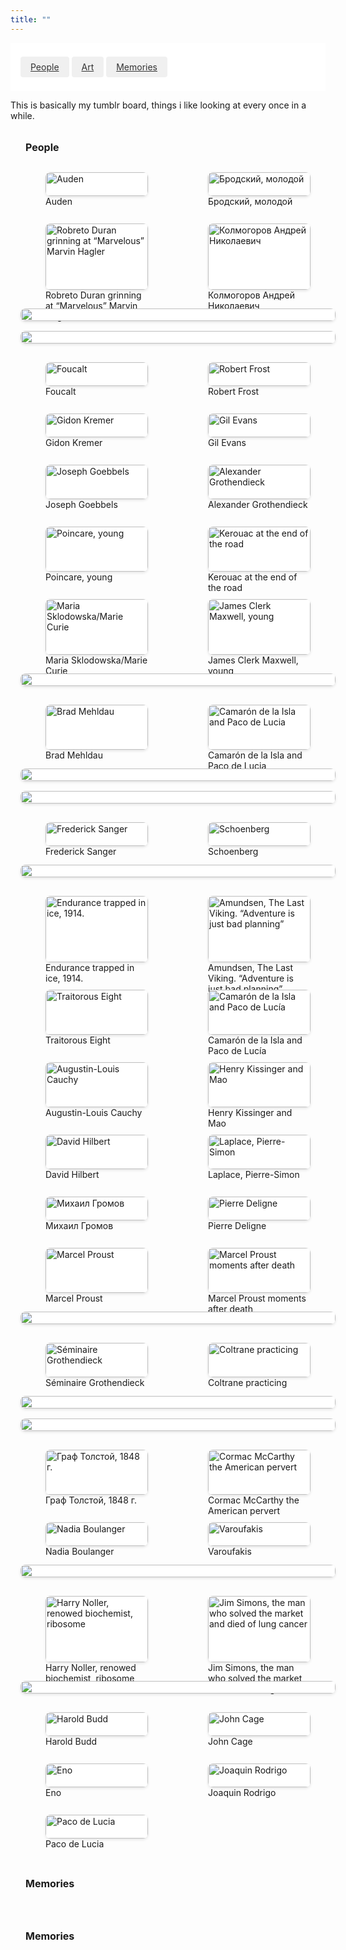 ```yaml
---
title: ""
---
```


<style>
/* Override Quarto's default container width constraints */
.quarto-container,
.page-columns,
.content,
main {
  max-width: 100% !important;
  width: 100% !important;
  margin: 0 !important;
  padding: 0 !important;
}

/* Navigation */
html {
  scroll-behavior: smooth;
  scroll-padding-top: 100px;
}


.gallery-nav {
  position: sticky;
  top: 0;
  background: white;
  padding: 1rem;
  /* margin-bottom: 2rem; */
  z-index: 100;
  display: flex;
  gap: 1rem;
  justify-content: start;
  flex-wrap: wrap;
}

.gallery-nav a {
  font-size: 0.75rem
  text-decoration: none;
  padding: 0.5rem 1rem;
  border-radius: 4px;
  background: #f0f0f0;
  color: #333;
  transition: all 0.2s ease;
}

.gallery-nav a:hover {
  background: #e0e0e0;
}

/* Category header styles */
.category-header {
  font-size: 1rem;
  margin: 2rem 0 0 1.5rem;

  /* padding-top: 2rem; */
}

/* Improved Gallery Grid */
.gallery {
  display: grid;
  grid-template-columns: repeat(auto-fit, minmax(200px, 1fr)); /* Reduced from 250px to 200px */
  gap: 1rem;
  padding: 1rem;
  width: 100%;
  grid-auto-flow: dense;
}

/* If you want to ensure the container itself has a background */
.gallery p {
  margin: 0;
  padding: 0;
  position: relative;
  cursor: pointer;
  background: #fff;

  border-radius: 8px;
}

.gallery img {

  width: 100%;
  height: 100%;
  object-fit: contain;
  display: block;
  border-radius: 8px;
  transition: all 0.3s cubic-bezier(0.4, 0, 0.2, 1);
  box-shadow: 0 2px 4px rgba(0,0,0,0.1);
  background: #fff;
}

.gallery p:has(img.wide) {
  grid-column: span 2;
}

.gallery p:has(img.tall) {
  grid-row: span 2;
  aspect-ratio: 2/3;
}

/* Caption styling */
.gallery p em {
  position: absolute;
  bottom: 0;
  left: 0;
  right: 0;
  background: rgba(0,0,0,0.7);
  color: white;
  padding: 0.5rem;
  border-radius: 0 0 8px 8px;
  opacity: 0;
  transition: opacity 0.3s ease;
}

.gallery p:hover em {
  opacity: 1;
}

/* Responsive adjustments */
@media (max-width: 1200px) {
  .gallery {
    grid-template-columns: repeat(auto-fit, minmax(180px, 1fr)); /* Reduced from 200px to 180px */
  }
  .gallery p.wide {
    grid-column: auto;
  }
}

@media (max-width: 768px) {
  .gallery {
    grid-template-columns: repeat(auto-fit, minmax(150px, 1fr));
    gap: 0.75rem;
    padding: 0.75rem;
  }
}

#imageModal {
  display: none;
  position: fixed;
  top: 0;
  left: 0;
  width: 100%;
  height: 100%;
  background: rgba(0, 0, 0, 0.9);
  z-index: 1000;
  backdrop-filter: blur(5px);
}

#imageModal.show {
  display: flex;
  flex-direction: column;  /* Stack children vertically */
  justify-content: center;
  align-items: center;
  padding: 20px;  /* Add some padding around the content */
}

#modalImage {
  max-width: 90%;
  max-height: 80vh;  /* Reduced from 90vh to make room for caption */
  object-fit: contain;
}

#modalCaption {
  margin-top: 20px;  /* Space between image and caption */
  color: white;
  font-size: 1.1rem;
  text-align: center;
  max-width: 90%;
  padding: 10px;
}

.gallery img {
  cursor: zoom-in;
}
.gallery-item {
  position: relative;
}

.gallery-item .caption {
  position: absolute;
  bottom: 0;
  left: 0;
  right: 0;
  background: rgba(0,0,0,0.7);
  color: white;
  padding: 0.5rem;
  border-radius: 0 0 8px 8px;
  opacity: 0;
  transition: opacity 0.3s ease;
}

.gallery-item:hover .caption {
  opacity: 1;
}

</style>

<div class="gallery-nav">
  <a href="#people">People</a>
  <a href="#art">Art</a>
  <a href="#memories">Memories</a>
</div>

This is basically my tumblr board, things i like looking at every once in a while.

<!-- People Category -->
<section id="people">
  <h2 class="category-header">People</h2>

:::{.gallery}


![Auden](./img/gallery/people/auden.jpg){.tall}

![Бродский, молодой](./img/gallery/people/brodsky.Jpeg){.tall}

![Robreto Duran grinning at "Marvelous" Marvin Hagler](./img/gallery/people/Duran-Hagler-350x301.jpg){.wide}

![Колмогоров Андрей Николаевич](./img/gallery/people/kolmogorovyoung.JPG){.wide}

![](./img/gallery/people/kolmogorov.jpg){.wide}

![](./img/gallery/people/evans.jpg){.wide}

![Foucalt](./img/gallery/people/foucault.jpg){.tall}

![Robert Frost](./img/gallery/people/frost.jpg){.tall}

![Gidon Kremer](./img/gallery/people/gidon.jpg){.wide}

![Gil Evans](./img/gallery/people/gilevan.jpg){.wide}

![Joseph Goebbels ](./img/gallery/people/goebbels.jpeg)

![Alexander Grothendieck](./img/gallery/people/grothendieck.jpg){.wide}

![Poincare, young](./img/gallery/people/henripoincare-1.jpg)

![Kerouac at the end of the road](./img/gallery/people/kerouac.jpg)

![Maria Sklodowska/Marie Curie](./img/gallery/people/mariecurie.jpg)

![](./img/gallery/people/martyn_1975.jpg){.wide}

![James Clerk Maxwell, young](./img/gallery/people/maxwell.jpg)

![Brad Mehldau](./img/gallery/people/mehldau.png)

![](./img/gallery/people/oliver-sacks-archive.jpg){.wide}

![Camarón de la Isla and Paco de Lucia](./img/gallery/people/paco_camaron.jpg)

![](./img/gallery/people/part.jpg){.wide}

![Frederick Sanger](./img/gallery/people/sanger.jpg)

![Schoenberg](./img/gallery/people/schoenberg.jpg)

![](./img/gallery/people/shackleton.jpg){.wide}

![Endurance trapped in ice, 1914.](./img/gallery/people/ENDURANCE1915.jpg)

![Amundsen, The Last Viking. "Adventure is just bad planning"](./img/gallery/people/amundsen.jpg)

![Traitorous Eight](./img/gallery/people/traitorous8.jpg)

![Camarón de la Isla and Paco de Lucía](./img/gallery/people/camaron_paco.jpg){.wide}

![Augustin-Louis Cauchy](./img/gallery/people/cauchy.jpg){.tall}

![Henry Kissinger and Mao](./img/gallery/people/Henry-Kissinger-Mao.jpg){.wide}

![David Hilbert](./img/gallery/people/hilbert.jpg){.tall}

![Laplace, Pierre-Simon](./img/gallery/people/laplace.jpg){.tall}

![Михаил Громов](./img/gallery/people/Mikhail_Gromov.jpg){.tall}

![Pierre Deligne](./img/gallery/people/pierre-deligne.jpg){.tall}

![Marcel Proust](./img/gallery/people/proust.jpg){.tall}

![Marcel Proust moments after death](./img/gallery/people/proust_dead.jpg){.wide}

![](./img/gallery/people/proust.jpeg){.wide}

![Séminaire Grothendieck](./img/gallery/people/Seminaire_Grothendieck_15x10.jpg){.wide}

![Coltrane practicing](./img/gallery/people/trane.jpg){.tall}

![](./img/gallery/people/Geir_Jenssen_at_Sajeta_2011.jpg){.wide}

![](./img/gallery/people/dostoevsky.jpg){.wide}

![Граф Толстой, 1848 г.](./img/gallery/people/tolstoy_1848.jpg){.tall}

![Cormac McCarthy the American pervert](./img/gallery/people/mccarthycormac.jpg){.tall}

![Nadia Boulanger](./img/gallery/people/nadia.jpg){.wide}

![Varoufakis](./img/gallery/people/varoufakis.jpg){.tall}

![](./img/gallery/people/nicklane.jpg){.wide}

![Harry Noller, renowed biochemist, ribosome](./img/gallery/people/harry_noller.jpg)

![Jim Simons, the man who solved the market and died of lung cancer](./img/gallery/people/jimsimons.jpg){.wide}

![](./img/gallery/people/klc.jpg){.wide}

![Harold Budd](./img/gallery/people/Harold_Budd.jpg){.tall}

![John Cage](./img/gallery/people/John-Cage_Post8a.jpg){.tall}

![Eno](./img/gallery/people/eno.jpg){.tall}

![Joaquin Rodrigo](./img/gallery/people/rodrigo.jpg){.tall}

![Paco de Lucia](./img/gallery/people/paco.jpg){.tall}


:::

</section>

<!-- Art Category -->
<section id="art">
  <h2 class="category-header">Memories</h2>

:::{.gallery}
:::

</section>

<!-- Memories Category -->
<section id="memories">
  <h2 class="category-header">Memories</h2>
::: {.gallery}


:::

</section>



<div id="imageModal">
  <img id="modalImage" src="" alt="">
  <div id="modalCaption"></div>
</div>


<script>
// Get modal elements
var modal = document.getElementById('imageModal');
var modalImg = document.getElementById('modalImage');
var modalCaption = document.getElementById('modalCaption');

// Add click listeners to all gallery images
var images = document.querySelectorAll('.gallery img');
for (var i = 0; i < images.length; i++) {
    images[i].onclick = function() {
        modal.classList.add('show');
        modalImg.src = this.src;
        
        // Get caption from the sibling span
        const caption = this.parentElement.querySelector('.caption');
        if (caption) {
            modalCaption.textContent = caption.textContent;
            modalCaption.style.display = 'block';
        }
        
        document.body.style.overflow = 'hidden';
    }
}

// Close modal when clicking outside the image
modal.onclick = function(event) {
    if (event.target === modal) {
        modal.classList.remove('show');
        document.body.style.overflow = 'auto';
    }
}

// Close on escape key
document.addEventListener('keydown', function(event) {
    if (event.key === 'Escape') {
        modal.classList.remove('show');
        document.body.style.overflow = 'auto';
    }
});
</script>